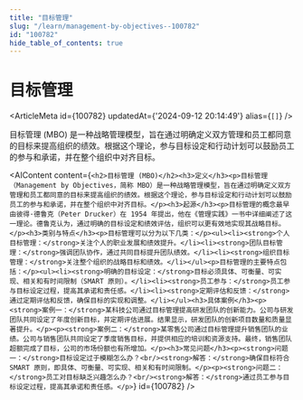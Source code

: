 ```yaml
---
title: "目标管理"
slug: "/learn/management-by-objectives--100782"
id: "100782"
hide_table_of_contents: true
---
```



# 目标管理

<ArticleMeta id={100782} updatedAt={'2024-09-12 20:14:49'} alias={`[]`} />
<div className='border-solid border-b border-t-0 my-4 border-[var(--ifm-color-gray-300)]' />

目标管理 (MBO) 是一种战略管理模型，旨在通过明确定义双方管理和员工都同意的目标来提高组织的绩效。根据这个理论，参与目标设定和行动计划可以鼓励员工的参与和承诺，并在整个组织中对齐目标。

<AIContent content={`<h2>目标管理 (MBO)</h2><h3>定义</h3><p>目标管理（Management by Objectives，简称 MBO）是一种战略管理模型，旨在通过明确定义双方管理和员工都同意的目标来提高组织的绩效。根据这个理论，参与目标设定和行动计划可以鼓励员工的参与和承诺，并在整个组织中对齐目标。</p><h3>起源</h3><p>目标管理的概念最早由彼得·德鲁克（Peter Drucker）在 1954 年提出，他在《管理实践》一书中详细阐述了这一理论。德鲁克认为，通过明确的目标设定和绩效评估，组织可以更有效地实现其战略目标。</p><h3>类别与特点</h3><p>目标管理可以分为以下几类：</p><ul><li><strong>个人目标管理：</strong>关注个人的职业发展和绩效提升。</li><li><strong>团队目标管理：</strong>强调团队协作，通过共同目标提升团队绩效。</li><li><strong>组织目标管理：</strong>关注整个组织的战略目标和绩效。</li></ul><p>目标管理的主要特点包括：</p><ul><li><strong>明确的目标设定：</strong>目标必须具体、可衡量、可实现、相关和有时间限制（SMART 原则）。</li><li><strong>员工参与：</strong>员工参与目标设定过程，提高其承诺和责任感。</li><li><strong>定期评估和反馈：</strong>通过定期评估和反馈，确保目标的实现和调整。</li></ul><h3>具体案例</h3><p><strong>案例一：</strong>某科技公司通过目标管理提高研发团队的创新能力。公司与研发团队共同设定了年度创新目标，并定期评估进展。结果显示，研发团队的创新项目数量和质量显著提升。</p><p><strong>案例二：</strong>某零售公司通过目标管理提升销售团队的业绩。公司与销售团队共同设定了季度销售目标，并提供相应的培训和资源支持。最终，销售团队超额完成了目标，公司的市场份额也有所增加。</p><h3>常见问题</h3><p><strong>问题一：</strong>目标设定过于模糊怎么办？<br/><strong>解答：</strong>确保目标符合 SMART 原则，即具体、可衡量、可实现、相关和有时间限制。</p><p><strong>问题二：</strong>员工对目标缺乏兴趣怎么办？<br/><strong>解答：</strong>通过员工参与目标设定过程，提高其承诺和责任感。</p>`} id={100782} />
